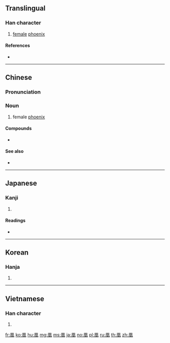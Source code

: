==Translingual==

===Han character===
{{Han char|rn=16|rad=几|as=09|sn=11|four=77210|canj=HNHAG|ids=⿵⺇皇}}

# [[female]] [[phoenix]]

====References====
* {{Han ref|kx=0134.270|dkj=01784|dj=0300.130|hdz=10278.100|uh=51F0|ud=20976|bh=B0C4|bd=45252}}

----

==Chinese==
{{zh-forms}}

===Pronunciation===
{{zh-pron
|m=huáng
|c=wong4
|mc=y
|oc=y
|ma=
|cat=n
}}

===Noun===
{{zh-noun}}

# female [[phoenix]]

====Compounds====
* {{zh-l|鳳凰|phoenix}}

====See also====
* {{zh-l|鳳|male phoenix}}

----

==Japanese==

===Kanji===
{{ja-kanji|grade=|rs=几09}}

# {{defn|lang=ja|sort=几09}}

====Readings====
* {{ja-readings|on=[[こう]] (kō), [[おう]] (ō)|kun=[[おおとり]] (ootori)}}

----

==Korean==

===Hanja===
{{ko-hanja|hangeul=황|rv=hwang|mr=hwang}}

# {{defn|lang=ko|sort=几09}}

----

==Vietnamese==

===Han character===
{{vi-hantu|[[hoàng]]|rs=几09}}

# {{defn|lang=vi|sort=几09}}

[[fr:凰]]
[[ko:凰]]
[[hu:凰]]
[[mg:凰]]
[[ms:凰]]
[[ja:凰]]
[[no:凰]]
[[pl:凰]]
[[ru:凰]]
[[th:凰]]
[[zh:凰]]